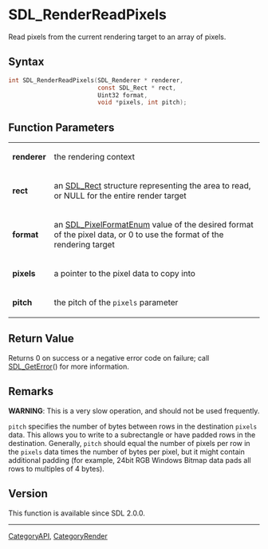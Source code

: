 = SDL_RenderReadPixels =

Read pixels from the current rendering target to an array of pixels.

== Syntax ==

<syntaxhighlight lang='c'>
int SDL_RenderReadPixels(SDL_Renderer * renderer,
                         const SDL_Rect * rect,
                         Uint32 format,
                         void *pixels, int pitch);
</syntaxhighlight>

== Function Parameters ==

{|
|'''renderer'''
|the rendering context
|-
|'''rect'''
|an [[SDL_Rect]] structure representing the area to read, or NULL for the entire render target
|-
|'''format'''
|an [[SDL_PixelFormatEnum]] value of the desired format of the pixel data, or 0 to use the format of the rendering target
|-
|'''pixels'''
|a pointer to the pixel data to copy into
|-
|'''pitch'''
|the pitch of the <code>pixels</code> parameter
|}

== Return Value ==

Returns 0 on success or a negative error code on failure; call
[[SDL_GetError]]() for more information.

== Remarks ==

'''WARNING''': This is a very slow operation, and should not be used
frequently.

<code>pitch</code> specifies the number of bytes between rows in the
destination <code>pixels</code> data. This allows you to write to a
subrectangle or have padded rows in the destination. Generally,
<code>pitch</code> should equal the number of pixels per row in the
<code>pixels</code> data times the number of bytes per pixel, but it might
contain additional padding (for example, 24bit RGB Windows Bitmap data pads
all rows to multiples of 4 bytes).

== Version ==

This function is available since SDL 2.0.0.

----
[[CategoryAPI]], [[CategoryRender]]


